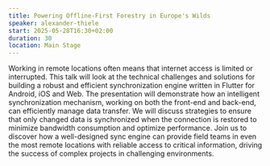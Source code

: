 ```yaml
---
title: Powering Offline-First Forestry in Europe's Wilds
speaker: alexander-thiele
start: 2025-05-28T16:30+02:00
duration: 30
location: Main Stage
---
```


Working in remote locations often means that internet access is limited or interrupted. This talk will look at the technical challenges and solutions for building a robust and efficient synchronization engine written in Flutter for Android, iOS and Web. The presentation will demonstrate how an intelligent synchronization mechanism, working on both the front-end and back-end, can efficiently manage data transfer. We will discuss strategies to ensure that only changed data is synchronized when the connection is restored to minimize bandwidth consumption and optimize performance. Join us to discover how a well-designed sync engine can provide field teams in even the most remote locations with reliable access to critical information, driving the success of complex projects in challenging environments.
